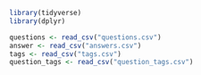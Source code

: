 
```r
library(tidyverse)
library(dplyr)

questions <- read_csv("questions.csv")
answer <- read_csv("answers.csv")
tags <- read_csv("tags.csv")
question_tags <- read_csv("question_tags.csv")
```

